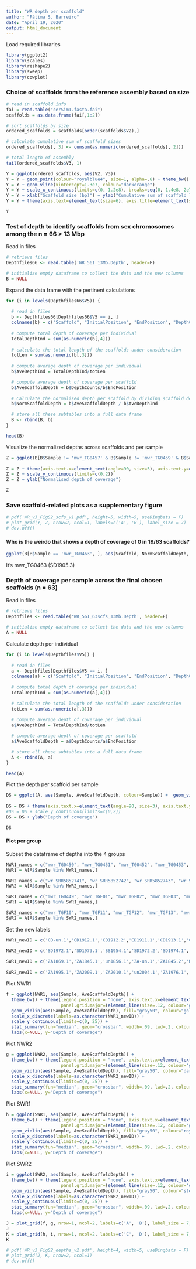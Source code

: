 ```yaml
---
title: "WR depth per scaffold"
author: "Fátima S. Barreiro"
date: "April 19, 2020"
output: html_document
---
```



Load required libraries
```r
library(ggplot2)
library(scales)
library(reshape2)
library(sweep)
library(cowplot)
```

### Choice of scaffolds from the reference assembly based on size

```r
# read in scaffold info
fai = read.table("cerSim1.fasta.fai")
scaffolds = as.data.frame(fai[,1:2])

# sort scaffolds by size
ordered_scaffolds = scaffolds[order(scaffolds$V2),]

# calculate cumulative sum of scaffold sizes 
ordered_scaffolds[, 3] <- cumsum(as.numeric(ordered_scaffolds[, 2]))

# total length of assembly
tail(ordered_scaffolds$V3, 1)
```


```r
Y = ggplot(ordered_scaffolds, aes(V2, V3))
Y = Y + geom_point(colour="royalblue4", size=1, alpha=.8) + theme_bw()
Y = Y + geom_vline(xintercept=1.3e7, colour="darkorange") 
Y = Y + scale_x_continuous(limits=c(0, 1.2e8), breaks=seq(0, 1.4e8, 2e7))
Y = Y + xlab("Scaffold size (bp)") + ylab("Cumulative sum of scaffold length (bp)")
Y = Y + theme(axis.text=element_text(size=6), axis.title=element_text(size=8))

Y
```




######################################################################

### Test of depth to identify scaffolds from sex chromosomes among the n = 66 > 13 Mbp

Read in files
```r
# retrieve files
Depthfiles66 <- read.table('WR_56I_13Mb.Depth', header=F)
```

```r
# initialize empty dataframe to collect the data and the new columns
B = NULL
```

Expand the data frame with the pertinent calculations
```r
for (i in levels(Depthfiles66$V5)) {
  
  # read in files
  b <- Depthfiles66[Depthfiles66$V5 == i, ]
  colnames(b) = c("Scaffold", "InitialPosition", "EndPosition", "DepthCounts", "Sample")
  
  # compute total depth of coverage per individual
  TotalDepthInd = sum(as.numeric(b[,4]))
  
  # calculate the total length of the scaffolds under consideration
  totLen = sum(as.numeric(b[,3]))
  
  # compute average depth of coverage per individual
  b$AveDepthInd = TotalDepthInd/totLen

  # compute average depth of coverage per scaffold
  b$AveScaffoldDepth = b$DepthCounts/b$EndPosition
  
  # Calculate the normalised depth per scaffold by dividing scaffold depth by total depth
  b$NormScaffoldDepth = b$AveScaffoldDepth / b$AveDepthInd

  # store all these subtables into a full data frame
  B <- rbind(B, b)
}

head(B)
```



Visualize the normalized depths across scaffolds and per sample
```r
Z = ggplot(B[B$Sample != 'mwr_TG0457' & B$Sample != 'mwr_TG0459' & B$Sample != 'mwr_TG0464' & B$Sample != 'mwr_TGF08', ], aes(Scaffold, NormScaffoldDepth, colour=Sample)) +  geom_point(size=1, alpha=.6) + theme_bw() + guides(colour=F)
  
Z = Z + theme(axis.text.x=element_text(angle=90, size=5), axis.text.y=element_text(size=8), axis.title=element_text(size=8))
Z = Z + scale_y_continuous(limits=c(0,2))
Z = Z + ylab("Normalised depth of coverage")

Z
```



### Save scaffold-related plots as a supplementary figure

```r
# pdf('WR_v3_FigS2_scfs_v1.pdf', height=5, width=5, useDingbats = F)
# plot_grid(Y, Z, nrow=2, ncol=1, labels=c('A', 'B'), label_size = 7)
# dev.off()
```



#### Who is the weirdo that shows a depth of coverage of 0 in 19/63 scaffolds? 
```r
ggplot(B[B$Sample == 'mwr_TG0463', ], aes(Scaffold, NormScaffoldDepth, colour=Sample)) +  geom_point(size=1, alpha=.6) + theme_bw()
```


It's mwr_TG0463 (SD1905.3)


##############################################################################

### Depth of coverage per sample across the final chosen scaffolds (n = 63)


Read in files
```r
# retrieve files
Depthfiles <- read.table('WR_56I_63scfs_13Mb.Depth', header=F)
```

```r
# initialize empty dataframe to collect the data and the new columns
A = NULL
```


Calculate depth per individual
```r
for (i in levels(Depthfiles$V5)) {
  
  # read in files
  a <- Depthfiles[Depthfiles$V5 == i, ]
  colnames(a) = c("Scaffold", "InitialPosition", "EndPosition", "DepthCounts", "Sample")
  
  # compute total depth of coverage per individual
  TotalDepthInd = sum(as.numeric(a[,4]))
  
  # calculate the total length of the scaffolds under consideration
  totLen = sum(as.numeric(a[,3]))
  
  # compute average depth of coverage per individual
  a$AveDepthInd = TotalDepthInd/totLen

  # compute average depth of coverage per scaffold
  a$AveScaffoldDepth = a$DepthCounts/a$EndPosition

  # store all these subtables into a full data frame
  A <- rbind(A, a)
}

head(A)

```


Plot the depth per scaffold per sample
```r
DS = ggplot(A, aes(Sample, AveScaffoldDepth, colour=Sample)) +  geom_violin(alpha=.6) + theme_bw() + guides(colour=F)
  
DS = DS + theme(axis.text.x=element_text(angle=90, size=3), axis.text.y=element_text(size=8), axis.title=element_text(size=8))
#DS = DS + scale_y_continuous(limits=c(0,2))
DS = DS + ylab("Depth of coverage")

DS
```



#### Plot per group

Subset the dataframe of depths into the 4 groups
```r
NWR1_names = c("mwr_TG0450", "mwr_TG0451", "mwr_TG0452", "mwr_TG0453", "mwr_TG0454", "mwr_TG0455", "mwr_TG0456", "mwr_TG0458", "mwr_TG0460", "mwr_TG0461", "mwr_TG0462", "mwr_TG0463", "mwr_TG0465", "mwr_TGF14", "mwr_TGF15", "mwr_TGF16")
NWR1 = A[A$Sample %in% NWR1_names,]

NWR2_names = c("wr_SRR5852741", "wr_SRR5852742", "wr_SRR5852743", "wr_SRR5852744", "wr_SRR5852745", "wr_SRR5852746", "wr_SRR5852747", "wr_SRR5852748", "wr_SRR5852749")
NWR2 = A[A$Sample %in% NWR2_names,]

SWR1_names = c("mwr_TG0449", "mwr_TGF01", "mwr_TGF02", "mwr_TGF03", "mwr_TGF04", "mwr_TGF05", "mwr_TGF06", "mwr_TGF07", "mwr_TGF09")
SWR1 = A[A$Sample %in% SWR1_names,]

SWR2_names = c("mwr_TGF10", "mwr_TGF11", "mwr_TGF12", "mwr_TGF13", "mwr_TGF17", "wr_P9109_102", "wr_P9109_103", "wr_P9109_104", "wr_P9109_105", "wr_P9109_106", "wr_P9109_107", "wr_P9109_108", "wr_P9109_109", "wr_P9109_110", "wr_SRR5852738", "wr_SRR5852739", "wr_SRR5852740", "wr_SRR5852750")
SWR2 = A[A$Sample %in% SWR2_names,]
```


Set the new labels
```r
NWR1_newID = c('CD-un.1','CD1912.1','CD1912.2','CD1911.1','CD1913.1','CD1912.3','CD1911.2','CD-un.2','SD1905.1','SD1905.2','UG1905.1','SD1905.3','SD1905.4','SD1914.1','UG1905.2','SD1905.5')

NWR2_newID = c('SD1972.1','SD1973.1','SS1954.1','SD1972.2','SD1974.1','SD1972.3','SD1963.1','UG1965.1','SD1972.4')
  
SWR1_newID = c('ZA1869.1','ZA1845.1','un1856.1','ZA-un.1','ZA1845.2','NA1856.1','NA1845.1','NA1857.1','ZA1842.1')
  
SWR2_newID = c('ZA1995.1','ZA2009.1','ZA2010.1','un2004.1','ZA1976.1','cap2009.1','cap2010.1','cap2008.1','cap2011.1','cap2011.2','cap2011.3','ZA2012.1','ZA1968.1','ZA1969.1','ZA1958.1','ZA1963.1','ZA1963.2','ZA1961.1')
```



Plot NWR1
```r
f = ggplot(NWR1, aes(Sample, AveScaffoldDepth)) + 
  theme_bw() + theme(legend.position = "none", axis.text.x=element_text(angle=40, hjust=1, size=6, colour='black'), axis.text.y=element_text(size=6, colour="black"), axis.title.y=element_text(size=6), 
                     panel.grid.major=(element_line(size=.12, colour='gray80'))) +
  geom_violin(aes(Sample, AveScaffoldDepth), fill="gray50", colour="gold3", alpha=.4, lwd=.2) +
  scale_x_discrete(labels=as.character(NWR1_newID)) +
  scale_y_continuous(limits=c(0, 25)) +
  stat_summary(fun="median", geom="crossbar", width=.09, lwd=.2, colour="gray5") +
  labs(x=NULL, y="Depth of coverage")

```


Plot NWR2
```r
g = ggplot(NWR2, aes(Sample, AveScaffoldDepth)) + 
  theme_bw() + theme(legend.position = "none", axis.text.x=element_text(angle=40, hjust=1, size=6, colour='black'), axis.text.y=element_text(size=6, colour="black"), axis.title.y=element_text(size=6), 
                     panel.grid.major=(element_line(size=.12, colour='gray80'))) +
  geom_violin(aes(Sample, AveScaffoldDepth), fill="gray50", colour="darkorange", alpha=.4, lwd=.2) +
  scale_x_discrete(labels=as.character(NWR2_newID)) +
  scale_y_continuous(limits=c(0, 25)) +
  stat_summary(fun="median", geom="crossbar", width=.09, lwd=.2, colour="gray5") +
  labs(x=NULL, y="Depth of coverage")

```

Plot SWR1
```r
h = ggplot(SWR1, aes(Sample, AveScaffoldDepth)) + 
  theme_bw() + theme(legend.position = "none", axis.text.x=element_text(angle=40, hjust=1, size=6, colour='black'), axis.text.y=element_text(size=6, colour="black"), axis.title.y=element_text(size=6), 
                     panel.grid.major=(element_line(size=.12, colour='gray80'))) +
  geom_violin(aes(Sample, AveScaffoldDepth), fill="gray50", colour="royalblue4", alpha=.4, lwd=.2) +
  scale_x_discrete(labels=as.character(SWR1_newID)) +
  scale_y_continuous(limits=c(0, 25)) +
  stat_summary(fun="median", geom="crossbar", width=.09, lwd=.2, colour="gray5") +
  labs(x=NULL, y="Depth of coverage")

```

Plot SWR2
```r
i = ggplot(SWR2, aes(Sample, AveScaffoldDepth)) + 
  theme_bw() + theme(legend.position = "none", axis.text.x=element_text(angle=40, hjust=1, size=6, colour='black'), axis.text.y=element_text(size=6, colour="black"), axis.title.y=element_text(size=6), 
                     panel.grid.major=(element_line(size=.12, colour='gray80'))) +
  geom_violin(aes(Sample, AveScaffoldDepth), fill="gray50", colour="steelblue3", alpha=.4, lwd=.2) +
  scale_x_discrete(labels=as.character(SWR2_newID)) +
  scale_y_continuous(limits=c(0, 25)) +
  stat_summary(fun="median", geom="crossbar", width=.09, lwd=.2, colour="gray5") +
  labs(x=NULL, y="Depth of coverage")

```


```r
J = plot_grid(f, g, nrow=1, ncol=2, labels=c('A', 'B'), label_size = 7, rel_widths = c(1.5, 1))
J
K = plot_grid(h, i, nrow=1, ncol=2, labels=c('C', 'D'), label_size = 7, rel_widths = c(1, 1.5))
K
```


```r
# pdf('WR_v3_FigS2_depths_v2.pdf', height=4, width=5, useDingbats = F)
# plot_grid(J, K, nrow=2, ncol=1)
# dev.off()

```













